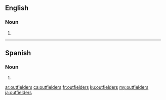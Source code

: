 ==English==

===Noun===
{{head|en|noun plural form}}

# {{plural of|outfielder|lang=en}}
----
==Spanish==

===Noun===
{{head|es|noun form}}

# {{plural of|outfielder|lang=es}}

[[ar:outfielders]]
[[ca:outfielders]]
[[fr:outfielders]]
[[ku:outfielders]]
[[my:outfielders]]
[[ja:outfielders]]
